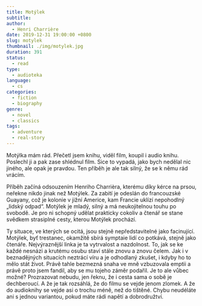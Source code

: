 ```yaml
---
title: Motýlek
subtitle:
author:
  - Henri Charrière
date: 2019-12-31 19:00:00 +0800
slug: motylek
thumbnail: ./img/motylek.jpg
duration: 391
status:
  - read
type:
  - audioteka
language:
  - cs
categories:
  - fiction
  - biography
genre:
  - novel
  - classics
tags:
  - adventure
  - real-story
---
```


Motýlka mám rád. Přečetl jsem knihu, viděl film, koupil i audio knihu. Poslechl ji a pak zase shlédnul film. Sice to vypadá, jako bych nedělal nic jiného, ale opak je pravdou. Ten příběh je ale tak silný, že se k němu rád vrácím.

Příběh začíná odsouzením Henriho Charrièra, kterému díky kérce na prsou, neřekne nikdo jinak než Motýlek. Za zabití je odeslán do francouzské Guayany, což je kolonie v jižní Americe, kam Francie uklízí nepohodlný &bdquo;lidský odpad&ldquo;. Motýlek je mladý, silný a má neukojitelnou touhu po svobodě. Je pro ni schopný udělat prakticky cokoliv a čtenář se stane svědkem strasiplné cesty, kterou Motýlek prochází.

Ty situace, ve kterých se ocitá, jsou stejně nepředstavitelné jako facinující. Motýlek, byť trestanec, okamžitě sbírá symptaie lidí co potkává, stejně jako čtenáře. Nejvýraznější linka je ta vytrvalost a nazdolnost. To, jak se ke každé nesnázi a krutému osubu staví stále znovu a znovu čelem. Jak i v beznadějných situacích neztrácí víru a je odhodlaný zkušet, i kdyby ho to mělo stát život. Právě tahle bezmezná snaha ve mně vzbuzovala emptii a právě proto jsem fandil, aby se mu tojeho záměr podařil. Je to ale vůbec možné? Prozrazovat nebudu, jen řeknu, že i cesta sama o sobě je dechberoucí. A že je tak rozsáhlá, že do filmu se vejde jenom zlomek. A že do audioknihy se vejde asi o trochu méně, než do tištěné. Chybu neudéláte ani s jednou variantou, pokud máte rádi napětí a dobrodružtví.

